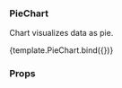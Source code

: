 
<Meta title="Charts/PieChart" component={PieChart} />

### PieChart

Chart visualizes data as pie.

<Canvas>
  <Story
    name="Main"
    args={{
      pies: [
        { id: "P1", fill: "blue", value: 33.333 },
        { id: "P2", fill: "red", value: 33.333 },
        { id: "P3", fill: "green", value: 33.333 },
      ],
    }}
  >
    {template.PieChart.bind({})}
  </Story>
</Canvas>

### Props

<ArgsTable of={PieChart} />
